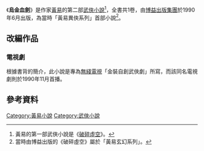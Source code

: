 《'''烏金血劍'''》是作家[[黃易_(香港)|黃易]]的第二部[[武俠小說|武俠小說]]<ref>黃易的第一部武俠小說是《[[破碎虛空|破碎虛空]]》。</ref>，全書共1卷，由[[博益出版集團有限公司|博益出版集團]]於1990年6月出版，為當時「黃易異俠系列」首部小說<ref>當時由博益出版的《破碎虛空》屬於「黃易玄幻系列」。</ref>。

==改編作品==
===電視劇===
{{main|烏金血劍 (電視劇)}}

根據書背的簡介，此小說是專為[[無綫電視|無綫電視]]「金裝自創武俠劇」所寫，而該同名電視劇則於1990年11月首播。

== 參考資料 ==
{{reflist}}

{{黃易作品}}

[[Category:黃易小說|Category:黃易小說]]
[[Category:武俠小說|Category:武俠小說]]